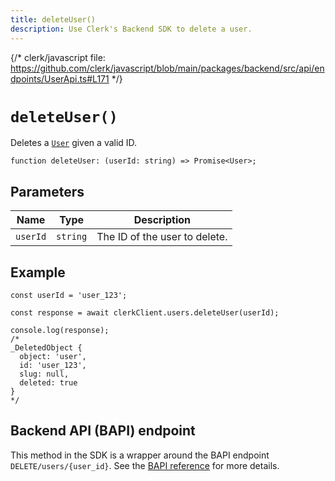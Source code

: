 ```yaml
---
title: deleteUser()
description: Use Clerk's Backend SDK to delete a user.
---
```


{/* clerk/javascript file: https://github.com/clerk/javascript/blob/main/packages/backend/src/api/endpoints/UserApi.ts#L171 */}

# `deleteUser()`

Deletes a [`User`](/docs/references/backend/types/backend-user) given a valid ID.

```tsx {{ prettier: false }}
function deleteUser: (userId: string) => Promise<User>;
```

## Parameters

| Name | Type | Description |
| - | - | - |
| `userId` | `string` | The ID of the user to delete. |

## Example

```tsx {{ prettier: false }}
const userId = 'user_123';

const response = await clerkClient.users.deleteUser(userId);

console.log(response);
/*
_DeletedObject {
  object: 'user',
  id: 'user_123',
  slug: null,
  deleted: true
}
*/
```

## Backend API (BAPI) endpoint

This method in the SDK is a wrapper around the BAPI endpoint `DELETE/users/{user_id}`. See the [BAPI reference](https://clerk.com/docs/reference/backend-api/tag/Users#operation/DeleteUser) for more details.
